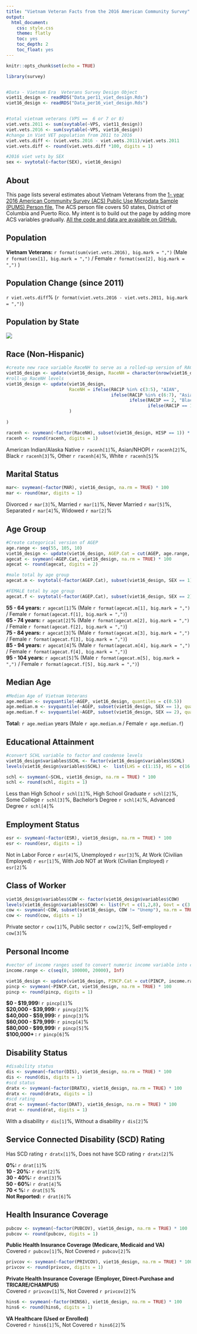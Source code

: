 ```yaml
---
title: "Vietnam Veteran Facts from the 2016 American Community Survey"
output: 
  html_document:
    css: style.css
    theme: flatly
    toc: yes
    toc_depth: 2
    toc_float: yes
---
```


```r
knitr::opts_chunk$set(echo = TRUE)

library(survey)


#Data - Vietnam Era  Veterans Survey Design Object
viet11_design <- readRDS("Data_per11_viet_design.Rds")
viet16_design <- readRDS("Data_per16_viet_design.Rds")


#total vietnam veterans (VPS ==  6 or 7 or 8)
viet.vets.2011 <- sum(svytable(~VPS, viet11_design))
viet.vets.2016 <- sum(svytable(~VPS, viet16_design))
#change in Viet VET population from 2011 to 2016
viet.vets.diff <- (viet.vets.2016 - viet.vets.2011)/viet.vets.2011
viet.vets.diff <- round(viet.vets.diff *100, digits = 1)

#2016 viet vets by SEX
sex <- svytotal(~factor(SEX), viet16_design)


```

## About

This page lists several estimates about Vietnam Veterans from the [1- year 2016 American Community Survey (ACS) Public Use Microdata Sample (PUMS) Person file.](https://factfinder.census.gov/faces/nav/jsf/pages/searchresults.xhtml?refresh=t#) The ACS person file covers 50 states, District of Columbia and Puerto Rico. My intent is to build out the page by adding more ACS variables gradually. [All the code and data are avaialble on GitHub.](https://github.com/mihiriyer/vietvet-per-facts-2016)

## Population 

**Vietnam Veterans:** `r format(sum(viet.vets.2016), big.mark = ",")` (Male `r format(sex[1], big.mark = ",")` / Female `r format(sex[2], big.mark = ",")` )  

## Population Change (since 2011)

`r viet.vets.diff`% (`r format(viet.vets.2016 - viet.vets.2011, big.mark = ",")`)

## Population by State 

![](viet_vet_statebin.svg)


## Race (Non-Hispanic)

```r
#create new race variable RaceNH to serve as a rolled-up version of RAC1P
viet16_design <- update(viet16_design, RaceNH = character(nrow(viet16_design)))
#roll-up RaceNH levels
viet16_design <- update(viet16_design,
                        RaceNH = ifelse(RAC1P %in% c(3:5), "AIAN", 
                                        ifelse(RAC1P %in% c(6:7), "Asian/NHOPI",
                                               ifelse(RAC1P == 2, "Black", 
                                                      ifelse(RAC1P == 1, "White", "Other")))
                        )
                        
)

racenh <- svymean(~factor(RaceNH), subset(viet16_design, HISP == 1)) * 100
racenh <- round(racenh, digits = 1)

```


American Indian/Alaska Native `r racenh[1]`%, Asian/NHOPI `r racenh[2]`%, Black `r racenh[3]`%, Other `r racenh[4]`%, White `r racenh[5]`%

## Marital Status 

```r
mar<- svymean(~factor(MAR), viet16_design, na.rm = TRUE) * 100
mar <- round(mar, digits = 1)

```

Divorced `r mar[3]`%, Married `r mar[1]`%, Never Married `r mar[5]`%, Separated `r mar[4]`%, Widowed `r mar[2]`% 

## Age Group

```r
#Create categorical version of AGEP
age.range <- seq(55, 105, 10)
viet16_design <- update(viet16_design, AGEP.Cat = cut(AGEP, age.range, right = FALSE))
agecat <- svymean(~AGEP.Cat, viet16_design, na.rm = TRUE) * 100
agecat <- round(agecat, digits = 2)

#male total by age group
agecat.m <- svytotal(~factor(AGEP.Cat), subset(viet16_design, SEX == 1))

#FEMALE total by age group
agecat.f <- svytotal(~factor(AGEP.Cat), subset(viet16_design, SEX == 2))

```

**55 - 64 years:**  `r agecat[1]`%  (Male `r format(agecat.m[1], big.mark = ",")` / Female `r format(agecat.f[1], big.mark = ",")`)  
**65 - 74 years:**  `r agecat[2]`%  (Male `r format(agecat.m[2], big.mark = ",")` / Female `r format(agecat.f[2], big.mark = ",")`)  
**75 - 84 years:**  `r agecat[3]`%  (Male `r format(agecat.m[3], big.mark = ",")` / Female `r format(agecat.f[3], big.mark = ",")`)  
**85 - 94 years:**  `r agecat[4]`%  (Male `r format(agecat.m[4], big.mark = ",")` / Female `r format(agecat.f[4], big.mark = ",")`)  
**95 - 104 years:** `r agecat[5]`%  (Male `r format(agecat.m[5], big.mark = ",")` / Female `r format(agecat.f[5], big.mark = ",")`)  

## Median Age

```r
#Median Age of Vietnam Veterans
age.median <- svyquantile(~AGEP, viet16_design, quantiles = c(0.5))
age.median.m <- svyquantile(~AGEP, subset(viet16_design, SEX == 1), quantiles = c(0.5))
age.median.f <- svyquantile(~AGEP, subset(viet16_design, SEX == 2), quantiles = c(0.5))

```

**Total:** `r age.median` years  (Male `r age.median.m` / Female `r age.median.f`)

## Educational Attainment

```r
#convert SCHL variable to factor and condense levels
viet16_design$variables$SCHL <- factor(viet16_design$variables$SCHL)
levels(viet16_design$variables$SCHL) <-  list(LHS = c(1:15), HS = c(16:17), SC = c(18:20), BAC = 21, ADV = c(22:24))

schl <- svymean(~SCHL, viet16_design, na.rm = TRUE) * 100
schl <- round(schl, digits = 1)

```

Less than High School `r schl[1]`%, High School Graduate `r schl[2]`%, Some College `r schl[3]`%, Bachelor's Degree `r schl[4]`%, Advanced Degree `r schl[4]`%

## Employment Status

```r

esr <- svymean(~factor(ESR), viet16_design, na.rm = TRUE) * 100
esr <- round(esr, digits = 1)

```

Not in Labor Force `r esr[4]`%,  Unemployed `r esr[3]`%, At Work (Civilian Employed) `r esr[1]`%, With Job NOT at Work (Civilian Employed) `r esr[2]`%  

## Class of Worker

```r

viet16_design$variables$COW <- factor(viet16_design$variables$COW)
levels(viet16_design$variables$COW) <- list(Pvt = c(1,2,8), Govt = c(3:5), SelfEmp = c(6,7), Unemp = 9)
cow <- svymean(~COW, subset(viet16_design, COW != "Unemp"), na.rm = TRUE) * 100
cow <- round(cow, digits = 1)

```

Private sector `r cow[1]`%, Public sector `r cow[2]`%, Self-employed `r cow[3]`%  

## Personal Income

```r
#vector of income ranges used to convert numeric income variable into categorical variable.
income.range <- c(seq(0, 100000, 20000), Inf)

viet16_design <- update(viet16_design, PINCP.Cat = cut(PINCP, income.range, right = FALSE))
pincp <- svymean(~PINCP.Cat, viet16_design, na.rm = TRUE) * 100
pincp <- round(pincp, digits = 1)


```

**$0 - $19,999:** `r pincp[1]`%  
**$20,000 - $39,999:** `r pincp[2]`%  
**$40,000 - $59,999:** `r pincp[3]`%  
**$60,000 - $79,999:** `r pincp[4]`%  
**$80,000 - $99,999:** `r pincp[5]`%  
**$100,000+ :** `r pincp[6]`%  

## Disability Status 
```r
#disability status
dis <- svymean(~factor(DIS), viet16_design, na.rm = TRUE) * 100
dis <- round(dis, digits = 1)
#scd status
dratx <- svymean(~factor(DRATX), viet16_design, na.rm = TRUE) * 100
dratx <- round(dratx, digits = 1)
#scd rating
drat <- svymean(~factor(DRAT), viet16_design, na.rm = TRUE) * 100
drat <- round(drat, digits = 1)

```

With a disability `r dis[1]`%, Without a disability `r dis[2]`%  

## Service Connected Disability (SCD) Rating 

Has SCD rating `r dratx[1]`%, Does not have SCD rating `r dratx[2]`%  

**0%:** `r drat[1]`%  
**10 - 20%:** `r drat[2]`%  
**30 - 40%:** `r drat[3]`%  
**50 - 60%:** `r drat[4]`%  
**70 < %:** `r drat[5]`%  
**Not Reported:** `r drat[6]`%  


## Health Insurance Coverage

```r
pubcov <- svymean(~factor(PUBCOV), viet16_design, na.rm = TRUE) * 100
pubcov <- round(pubcov, digits = 1)

```
**Public Health Insurance Coverage (Medicare, Medicaid and VA)**  
Covered `r pubcov[1]`%, Not Covered `r pubcov[2]`%  

```r
privcov <- svymean(~factor(PRIVCOV), viet16_design, na.rm = TRUE) * 100
privcov <- round(privcov, digits = 1)

```
**Private Health Insurance Coverage (Employer, Direct-Purchase and TRICARE/CHAMPUS)**  
Covered `r privcov[1]`%, Not Covered `r privcov[2]`%  

```r
hins6 <- svymean(~factor(HINS6), viet16_design, na.rm = TRUE) * 100
hins6 <- round(hins6, digits = 1)

```
**VA Healthcare (Used or Enrolled)**  
Covered `r hins6[1]`%, Not Covered `r hins6[2]`%



